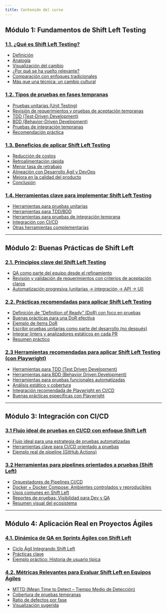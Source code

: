 ```yaml
---
title: Contenido del curso
---
```


## Módulo 1: Fundamentos de Shift Left Testing

### [1.1. ¿Qué es Shift Left Testing?](/docs/sena/fc_docs/shift-left-testingen-desarrolloagil/1.1_que_es_shift_left_testing)

- [Definición](/docs/sena/fc_docs/shift-left-testingen-desarrolloagil/1.1_que_es_shift_left_testing#definición)
- [Analogía](/docs/sena/fc_docs/shift-left-testingen-desarrolloagil/1.1_que_es_shift_left_testing#analogía)
- [Visualización del cambio](/docs/sena/fc_docs/shift-left-testingen-desarrolloagil/1.1_que_es_shift_left_testing#visualización-del-cambio)
- [¿Por qué se ha vuelto relevante?](/docs/sena/fc_docs/shift-left-testingen-desarrolloagil/1.1_que_es_shift_left_testing#por-qué-se-ha-vuelto-relevante)
- [Comparación con enfoques tradicionales](/docs/sena/fc_docs/shift-left-testingen-desarrolloagil/1.1_que_es_shift_left_testing#comparación-con-enfoques-tradicionales)
- [Más que una técnica: un cambio cultural](/docs/sena/fc_docs/shift-left-testingen-desarrolloagil/1.1_que_es_shift_left_testing#más-que-una-técnica-un-cambio-cultural)

### [1.2. Tipos de pruebas en fases tempranas](/docs/sena/fc_docs/shift-left-testingen-desarrolloagil/1.2_tipos_de_pruebas_en_fases_tempranas)

- [Pruebas unitarias (Unit Testing)](/docs/sena/fc_docs/shift-left-testingen-desarrolloagil/1.2_tipos_de_pruebas_en_fases_tempranas#pruebas-unitarias-unit-testing)
- [Revisión de requerimientos y pruebas de aceptación tempranas](/docs/sena/fc_docs/shift-left-testingen-desarrolloagil/1.2_tipos_de_pruebas_en_fases_tempranas#revisión-de-requerimientos-y-pruebas-de-aceptación-tempranas)
- [TDD (Test-Driven Development)](/docs/sena/fc_docs/shift-left-testingen-desarrolloagil/1.2_tipos_de_pruebas_en_fases_tempranas#tdd-test-driven-development)
- [BDD (Behavior-Driven Development)](/docs/sena/fc_docs/shift-left-testingen-desarrolloagil/1.2_tipos_de_pruebas_en_fases_tempranas#bdd-behavior-driven-development)
- [Pruebas de integración tempranas](/docs/sena/fc_docs/shift-left-testingen-desarrolloagil/1.2_tipos_de_pruebas_en_fases_tempranas#pruebas-de-integración-tempranas)
- [Recomendación práctica](/docs/sena/fc_docs/shift-left-testingen-desarrolloagil/1.2_tipos_de_pruebas_en_fases_tempranas#recomendación-práctica)

### [1.3. Beneficios de aplicar Shift Left Testing](/docs/sena/fc_docs/shift-left-testingen-desarrolloagil/1.3_beneficios_de_aplicar_shift_left_testing)

- [Reducción de costos](/docs/sena/fc_docs/shift-left-testingen-desarrolloagil/1.3_beneficios_de_aplicar_shift_left_testing#reducción-de-costos)
- [Retroalimentación rápida](/docs/sena/fc_docs/shift-left-testingen-desarrolloagil/1.3_beneficios_de_aplicar_shift_left_testing#retroalimentación-rápida)
- [Menor tasa de retrabajo](/docs/sena/fc_docs/shift-left-testingen-desarrolloagil/1.3_beneficios_de_aplicar_shift_left_testing#menor-tasa-de-retrabajo)
- [Alineación con Desarrollo Ágil y DevOps](/docs/sena/fc_docs/shift-left-testingen-desarrolloagil/1.3_beneficios_de_aplicar_shift_left_testing#alineación-con-desarrollo-ágil-y-devops)
- [Mejora en la calidad del producto](/docs/sena/fc_docs/shift-left-testingen-desarrolloagil/1.3_beneficios_de_aplicar_shift_left_testing#mejora-en-la-calidad-del-producto)
- [Conclusión](/docs/sena/fc_docs/shift-left-testingen-desarrolloagil/1.3_beneficios_de_aplicar_shift_left_testing#conclusión)

### [1.4. Herramientas clave para implementar Shift Left Testing](/docs/sena/fc_docs/shift-left-testingen-desarrolloagil/1.4_herramientas_clave_para_implementar_shift_left_testing)

- [Herramientas para pruebas unitarias](/docs/sena/fc_docs/shift-left-testingen-desarrolloagil/1.4_herramientas_clave_para_implementar_shift_left_testing#herramientas-para-pruebas-unitarias)
- [Herramientas para TDD/BDD](/docs/sena/fc_docs/shift-left-testingen-desarrolloagil/1.4_herramientas_clave_para_implementar_shift_left_testing#herramientas-para-tddbdd)
- [Herramientas para pruebas de integración temprana](/docs/sena/fc_docs/shift-left-testingen-desarrolloagil/1.4_herramientas_clave_para_implementar_shift_left_testing#herramientas-para-pruebas-de-integración-temprana)
- [Integración con CI/CD](/docs/sena/fc_docs/shift-left-testingen-desarrolloagil/1.4_herramientas_clave_para_implementar_shift_left_testing#integración-con-cicd)
- [Otras herramientas complementarias](/docs/sena/fc_docs/shift-left-testingen-desarrolloagil/1.4_herramientas_clave_para_implementar_shift_left_testing#otras-herramientas-complementarias)
---

## Módulo 2: Buenas Prácticas de Shift Left

### [2.1. Principios clave del Shift Left Testing](/docs/sena/fc_docs/shift-left-testingen-desarrolloagil/2.1_principios_clave_del_shift_left_testing)

- [QA como parte del equipo desde el refinamiento](/docs/sena/fc_docs/shift-left-testingen-desarrolloagil/2.1_principios_clave_del_shift_left_testing#qa-como-parte-del-equipo-desde-el-refinamiento) 
- [Revisión y validación de requerimientos con criterios de aceptación claros](/docs/sena/fc_docs/shift-left-testingen-desarrolloagil/2.1_principios_clave_del_shift_left_testing#revisión-y-validación-de-requerimientos-con-criterios-de-aceptación-claros)
- [Automatización progresiva (unitarias → integración → API → UI)](/docs/sena/fc_docs/shift-left-testingen-desarrolloagil/2.1_principios_clave_del_shift_left_testing#automatización-progresiva-unitarias--integración--api--ui)

### [2.2. Prácticas recomendadas para aplicar Shift Left Testing](/docs/sena/fc_docs/shift-left-testingen-desarrolloagil/2.2_practicas_recomendadas_para_aplicar_shift_left_testing)

- [Definición de “Definition of Ready” (DoR) con foco en pruebas](/docs/sena/fc_docs/shift-left-testingen-desarrolloagil/2.2_practicas_recomendadas_para_aplicar_shift_left_testing#definición-de-definition-of-ready-dor-con-foco-en-pruebas)
- [Buenas prácticas para una DoR efectiva](/docs/sena/fc_docs/shift-left-testingen-desarrolloagil/2.2_practicas_recomendadas_para_aplicar_shift_left_testing#buenas-prácticas-para-una-dor-efectiva)
- [Ejemplo de ítems DoR](/docs/sena/fc_docs/shift-left-testingen-desarrolloagil/2.2_practicas_recomendadas_para_aplicar_shift_left_testing#ejemplo-de-ítems-dor)
- [Escribir pruebas unitarias como parte del desarrollo (no después)](/docs/sena/fc_docs/shift-left-testingen-desarrolloagil/2.2_practicas_recomendadas_para_aplicar_shift_left_testing#escribir-pruebas-unitarias-como-parte-del-desarrollo-no-despu%C3%A9s)
- [Integrar linters y analizadores estáticos en cada PR](/docs/sena/fc_docs/shift-left-testingen-desarrolloagil/2.2_practicas_recomendadas_para_aplicar_shift_left_testing#integrar-linters-y-analizadores-estáticos-en-cada-pr)
- [Resumen práctico](/docs/sena/fc_docs/shift-left-testingen-desarrolloagil/2.2_practicas_recomendadas_para_aplicar_shift_left_testing#resumen-práctico)

### [2.3 Herramientas recomendadas para aplicar Shift Left Testing (con Playwright)](/docs/sena/fc_docs/shift-left-testingen-desarrolloagil/2.3_herramientas_recomendadas_para_aplicar_shift_left_testing_(con_playwright))

- [Herramientas para TDD (Test Driven Development)](/docs/sena/fc_docs/shift-left-testingen-desarrolloagil/2.3_herramientas_recomendadas_para_aplicar_shift_left_testing_(con_playwright)#herramientas-para-tdd-test-driven-development)
- [Herramientas para BDD (Behavior Driven Development)](/docs/sena/fc_docs/shift-left-testingen-desarrolloagil/2.3_herramientas_recomendadas_para_aplicar_shift_left_testing_(con_playwright)#herramientas-para-bdd-behavior-driven-development)
- [Herramientas para pruebas funcionales automatizadas](/docs/sena/fc_docs/shift-left-testingen-desarrolloagil/2.3_herramientas_recomendadas_para_aplicar_shift_left_testing_(con_playwright)#herramientas-para-pruebas-funcionales-automatizadas)
- [Análisis estático y cobertura](/docs/sena/fc_docs/shift-left-testingen-desarrolloagil/2.3_herramientas_recomendadas_para_aplicar_shift_left_testing_(con_playwright)#an%C3%A1lisis-est%C3%A1tico-y-cobertura)
- [Integración recomendada de Playwright en CI/CD](/docs/sena/fc_docs/shift-left-testingen-desarrolloagil/2.3_herramientas_recomendadas_para_aplicar_shift_left_testing_(con_playwright)#integraci%C3%B3n-recomendada-de-playwright-en-cicd)
- [Buenas prácticas específicas con Playwright](/docs/sena/fc_docs/shift-left-testingen-desarrolloagil/2.3_herramientas_recomendadas_para_aplicar_shift_left_testing_(con_playwright)#buenas-pr%C3%A1cticas-espec%C3%ADficas-con-playwright)

---

## Módulo 3: Integración con CI/CD

### [3.1 Flujo ideal de pruebas en CI/CD con enfoque Shift Left](/docs/sena/fc_docs/shift-left-testingen-desarrolloagil/3.1_flujo_ideal_de_pruebas_en_ci_cd_con_enfoque_shift_left)

- [Flujo ideal para una estrategia de pruebas automatizadas](/docs/sena/fc_docs/shift-left-testingen-desarrolloagil/3.1_flujo_ideal_de_pruebas_en_ci_cd_con_enfoque_shift_left#flujo-ideal-para-una-estrategia-de-pruebas-automatizadas)
- [Herramientas clave para CI/CD orientado a pruebas](/docs/sena/fc_docs/shift-left-testingen-desarrolloagil/3.1_flujo_ideal_de_pruebas_en_ci_cd_con_enfoque_shift_left#herramientas-clave-para-cicd-orientado-a-pruebas)
- [Ejemplo real de pipeline (GitHub Actions)](/docs/sena/fc_docs/shift-left-testingen-desarrolloagil/3.1_flujo_ideal_de_pruebas_en_ci_cd_con_enfoque_shift_left#ejemplo-real-de-pipeline-github-actions)

### [3.2 Herramientas para pipelines orientados a pruebas (Shift Left)](/docs/sena/fc_docs/shift-left-testingen-desarrolloagil/3.2_herramientas_para_pipelines_orientados_a_pruebas_shift_left)

- [Orquestadores de Pipelines CI/CD](/docs/sena/fc_docs/shift-left-testingen-desarrolloagil/3.2_herramientas_para_pipelines_orientados_a_pruebas_shift_left#orquestadores-de-pipelines-cicd)
- [Docker + Docker Compose: Ambientes controlados y reproducibles](/docs/sena/fc_docs/shift-left-testingen-desarrolloagil/3.2_herramientas_para_pipelines_orientados_a_pruebas_shift_left#docker--docker-compose-ambientes-controlados-y-reproducibles)
- [Usos comunes en Shift Left](/docs/sena/fc_docs/shift-left-testingen-desarrolloagil/3.2_herramientas_para_pipelines_orientados_a_pruebas_shift_left#usos-comunes-en-shift-left)
- [Reportes de pruebas: Visibilidad para Dev y QA](/docs/sena/fc_docs/shift-left-testingen-desarrolloagil/3.2_herramientas_para_pipelines_orientados_a_pruebas_shift_left#reportes-de-pruebas-visibilidad-para-dev-y-qa)
- [Resumen visual del ecosistema](/docs/sena/fc_docs/shift-left-testingen-desarrolloagil/3.2_herramientas_para_pipelines_orientados_a_pruebas_shift_left#resumen-visual-del-ecosistema)

---

## Módulo 4: Aplicación Real en Proyectos Ágiles

### [4.1. Dinámica de QA en Sprints Ágiles con Shift Left](/docs/sena/fc_docs/shift-left-testingen-desarrolloagil/4.1_dinamica_de_qa_en_sprints_agiles_con_shift_left)

- [Ciclo Ágil Integrando Shift Left](/docs/sena/fc_docs/shift-left-testingen-desarrolloagil/4.1_dinamica_de_qa_en_sprints_agiles_con_shift_left#ciclo-ágil-integrando-shift-left)
- [Prácticas clave](/docs/sena/fc_docs/shift-left-testingen-desarrolloagil/4.1_dinamica_de_qa_en_sprints_agiles_con_shift_left#prácticas-clave)
- [Ejemplo práctico: Historia de usuario típica](/docs/sena/fc_docs/shift-left-testingen-desarrolloagil/4.1_dinamica_de_qa_en_sprints_agiles_con_shift_left#ejemplo-práctico-historia-de-usuario-típica)

### [4.2. Métricas Relevantes para Evaluar Shift Left en Equipos Ágiles](/docs/sena/fc_docs/shift-left-testingen-desarrolloagil/4.2_metricas_relevantes_para_evaluar_shift_left_en_equipos_agiles)

- [MTTD (Mean Time to Detect – Tiempo Medio de Detección)](/docs/sena/fc_docs/shift-left-testingen-desarrolloagil/4.2_metricas_relevantes_para_evaluar_shift_left_en_equipos_agiles#mttd-mean-time-to-detect--tiempo-medio-de-detecci%C3%B3n)
- [Cobertura de pruebas tempranas](/docs/sena/fc_docs/shift-left-testingen-desarrolloagil/4.2_metricas_relevantes_para_evaluar_shift_left_en_equipos_agiles#cobertura-de-pruebas-tempranas)
- [Ratio de defectos por fase](/docs/sena/fc_docs/shift-left-testingen-desarrolloagil/4.2_metricas_relevantes_para_evaluar_shift_left_en_equipos_agiles#ratio-de-defectos-por-fase)
- [Visualización sugerida](/docs/sena/fc_docs/shift-left-testingen-desarrolloagil/4.2_metricas_relevantes_para_evaluar_shift_left_en_equipos_agiles#visualización-sugerida)

